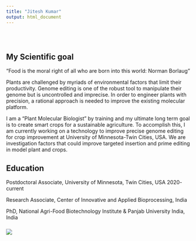 ```yaml
---
title: "Jitesh Kumar"
output: html_document
---
```


<style type="text/css">
.title {
  display: none;
}

#getting-started img {
  margin-right: 10px;
}

</style>

<div class="row" style="padding-top: 30px;">
<div class="col-sm-6">
# My Scientific goal

"Food is the moral right of all who are born into this world: Norman Borlaug"




Plants are challenged by myriads of environmental factors that limit their productivity.
Genome editing is one of the robust tool to manipulate their genome but is uncontrolled and imprecise.
In order to engineer plants with precision, a rational approach is needed to improve the existing molecular platform.


I am a "Plant Molecular Biologist" by training and my ultimate long term goal is to create smart crops 
for a sustainable agriculture. To accomplish this, I am currently working on a technology to improve 
precise genome editing for crop improvement at University of Minnesota-Twin Cities, USA. We are investigation factors that could improve targeted insertion and prime editing in model plant and crops.





###









## Education
                
  Postdoctoral Associate, University of Minnesota, Twin Cities, USA 2020- current 

  Research Associate, Center of Innovative and Applied Bioprocessing, India 

  PhD, National Agri-Food Biotechnology Institute & Panjab University India, India

</div>
<div class="col-sm-6">

### [](https://twitter.com/kumar2501)

<a href = " ">
![](images/Smart_crop.png)
</a>
</div>
